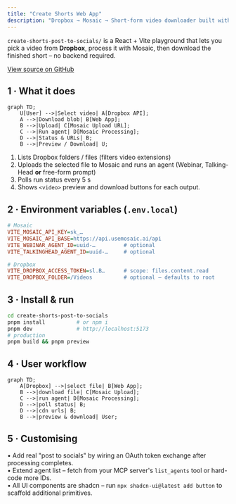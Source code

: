 ```yaml
---
title: "Create Shorts Web App"
description: "Dropbox → Mosaic → Short-form video downloader built with React, Vite & shadcn."
---
```


`create-shorts-post-to-socials/` is a React + Vite playground that lets you pick a video from **Dropbox**, process it with Mosaic, then download the finished short – no backend required.

[View source on GitHub](https://github.com/mosaic-ai-labs/api-examples/tree/main/create-shorts-post-to-socials)

## 1 · What it does

```mermaid
graph TD;
    U[User] -->|Select video| A[Dropbox API];
    A -->|Download blob| B[Web App];
    B -->|Upload| C[Mosaic Upload URL];
    C -->|Run agent| D[Mosaic Processing];
    D -->|Status & URLs| B;
    B -->|Preview / Download| U;
```

1. Lists Dropbox folders / files (filters video extensions)  
2. Uploads the selected file to Mosaic and runs an agent (Webinar, Talking-Head **or** free-form prompt)  
3. Polls run status every 5 s  
4. Shows `<video>` preview and download buttons for each output.

## 2 · Environment variables (`.env.local`)
```ini
# Mosaic
VITE_MOSAIC_API_KEY=sk_…
VITE_MOSAIC_API_BASE=https://api.usemosaic.ai/api
VITE_WEBINAR_AGENT_ID=uuid-…         # optional
VITE_TALKINGHEAD_AGENT_ID=uuid-…     # optional

# Dropbox
VITE_DROPBOX_ACCESS_TOKEN=sl.B…      # scope: files.content.read
VITE_DROPBOX_FOLDER=/Videos          # optional – defaults to root
```

## 3 · Install & run
```bash
cd create-shorts-post-to-socials
pnpm install          # or npm i
pnpm dev              # http://localhost:5173
# production
pnpm build && pnpm preview
```

## 4 · User workflow
```mermaid
graph TD;
    A[Dropbox] -->|select file| B[Web App];
    B -->|download file| C[Mosaic Upload];
    C -->|run agent| D[Mosaic Processing];
    D -->|poll status| B;
    D -->|cdn urls| B;
    B -->|preview & download| User;
```

## 5 · Customising
• Add real "post to socials" by wiring an OAuth token exchange after processing completes.  
• Extend agent list – fetch from your MCP server's `list_agents` tool or hard-code more IDs.  
• All UI components are shadcn – run `npx shadcn-ui@latest add button` to scaffold additional primitives. 